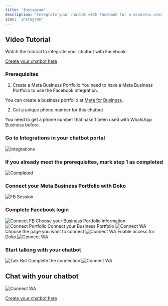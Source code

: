 ```yaml
---
title: 'Instagram'
description: 'Integrate your chatbot with Facebook for a seamless user experience.'
icon: 'instagram'
---
```

## Video Tutorial
<Card title="Watch the tutorial" icon="youtube" href="https://youtu.be/MQo6b_1Nfrs">
  Watch the tutorial to integrate your chatbot with Facebook.
</Card>

[Create your chatbot here](https://doko-ai.com/en/sign-up)

### Prerequisites

1. Create a Meta Business Portfolio
You need to have a Meta Business Portfolio to use the Facebook integration.

You can create a business portfolio at [Meta for Business](https://www.facebook.com/business/help/1710077379203657).

2. Get a unique phone number for this chatbot

You need to get a phone number that hasn't been used with WhatsApp Business before.

<Steps>
    <Step>
        <h3>Go to Integrations in your chatbot portal</h3>
       <Frame>
  <img src="/images/integraciones-messenger.png" alt="Integrations" />
</Frame>
    </Step>
    <Step>
        <h3>If you already meet the prerequisites, mark step 1 as completed</h3>
       <Frame>
  <img src="/images/completado.png" alt="Completed" />
</Frame>
    </Step>
    <Step>
        <h3>Connect your Meta Business Portfolio with Doko</h3>
       <Frame>
  <img src="/images/messenger-boton.png" alt="FB Session" />
</Frame>
    </Step>
    <Step>
        <h3>Complete Facebook login</h3>
       <Frame>
  <img src="/images/connect-fb.png" alt="Connect FB" />
</Frame>
  Choose your Business Portfolio information
 <Frame>
  <img src="/images/portafolio-messenger.png" alt="Connect Portfolio" />
</Frame>
  Connect your Business Portfolio
 <Frame>
  <img src="/images/conectar-pc.png" alt="Connect WA" />
</Frame>
Choose the page you want to connect
<Frame>
<img src="/images/elegir-pagina.png" alt="Connect WA" />
</Frame>
Enable access for Doko
<Frame>
<img src="/images/accesos-messenger.png" alt="Connect WA" />
</Frame>
    </Step>
    <Step>
        <h3>Start talking with your chatbot</h3>
       <Frame>
  <img src="/images/habla-bot.png" alt="Talk Bot" />
</Frame>
Complete the connection
<Frame>
<img src="/images/5.png" alt="Connect WA" />
</Frame>
    </Step>
</Steps>

## Chat with your chatbot
<Frame>
<img src="/images/chatea.png" alt="Connect WA" />
</Frame>

[Create your chatbot here](https://doko-ai.com/en/sign-up)